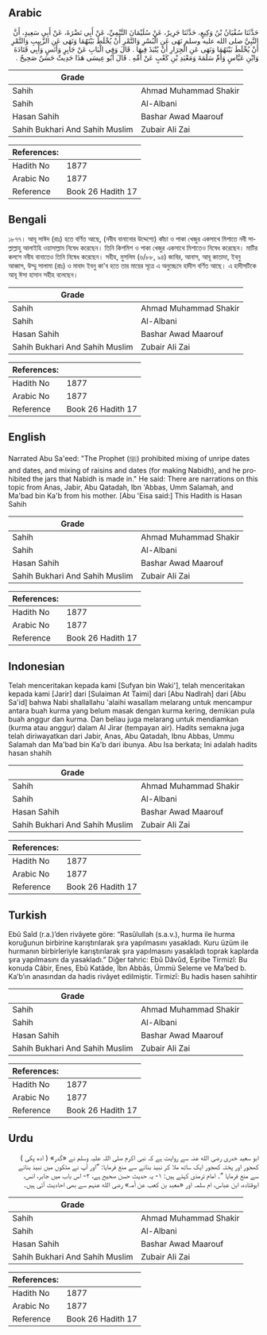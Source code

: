 ## Arabic


<div dir="rtl" lang="ar" style={{fontSize:'larger',backgroundColor:'#f8f9fa',padding:20}}>
حَدَّثَنَا سُفْيَانُ بْنُ وَكِيعٍ، حَدَّثَنَا جَرِيرٌ، عَنْ سُلَيْمَانَ التَّيْمِيِّ، عَنْ أَبِي نَضْرَةَ، عَنْ أَبِي سَعِيدٍ، أَنَّ النَّبِيَّ صلى الله عليه وسلم نَهَى عَنِ الْبُسْرِ وَالتَّمْرِ أَنْ يُخْلَطَ بَيْنَهُمَا وَنَهَى عَنِ الزَّبِيبِ وَالتَّمْرِ أَنْ يُخْلَطَ بَيْنَهُمَا وَنَهَى عَنِ الْجِرَارِ أَنْ يُنْبَذَ فِيهَا ‏.‏ قَالَ وَفِي الْبَابِ عَنْ جَابِرٍ وَأَنَسٍ وَأَبِي قَتَادَةَ وَابْنِ عَبَّاسٍ وَأُمِّ سَلَمَةَ وَمَعْبَدِ بْنِ كَعْبٍ عَنْ أُمِّهِ ‏.‏ قَالَ أَبُو عِيسَى هَذَا حَدِيثٌ حَسَنٌ صَحِيحٌ ‏.‏
</div>
<div style={{backgroundColor:'#f8f9fa',padding:20, marginBottom: 10}}><table> <thead> <tr> <th>Grade</th> <th></th> </tr> </thead> <tbody> <tr><td>Sahih</td><td>Ahmad Muhammad Shakir</td></tr><tr><td>Sahih</td><td>Al-Albani</td></tr><tr><td>Hasan Sahih</td><td>Bashar Awad Maarouf</td></tr><tr><td>Sahih Bukhari And Sahih Muslim</td><td>Zubair Ali Zai</td></tr></tbody></table><table> <thead> <tr> <th>References:</th> <th></th> </tr> </thead> <tbody><tr><td>Hadith No</td><td>1877</td></tr><tr><td>Arabic No</td><td>1877</td></tr><tr><td>Reference</td><td>Book 26 Hadith 17</td></tr></tbody></table></div>

## Bengali


<div dir="ltr" lang="bn" style={{fontSize:'larger',backgroundColor:'#f8f9fa',padding:20}}>
১৮৭৭। আবূ সাঈদ (রাঃ) হতে বর্ণিত আছে, (নবীয বানানোর উদ্দেশ্যে) কাঁচা ও পাকা খেজুর একসাথে মিশাতে নবী সাল্লাল্লাহু আলাইহি ওয়াসাল্লাম নিষেধ করেছেন। তিনি কিশমিশ ও পাকা খেজুর একসাথে মিশাতেও নিষেধ করেছেন। মাটির কলসে নবীয বানাতেও তিনি নিষেধ করেছেন। সহীহ, মুসলিম (৬/৮৮, ৯৪) জাবির, আনাস, আবূ কাতাদা, ইবনু আব্বাস, উম্মু সালামা (রাঃ) ও মাবাদ ইবনু কা'ব হতে তার মায়ের সূত্রে এ অনুচ্ছেদে হাদীস বর্ণিত আছে। এ হাদীসটিকে আবূ ঈসা হাসান সহীহ বলেছেন।
</div>
<div style={{backgroundColor:'#f8f9fa',padding:20, marginBottom: 10}}><table> <thead> <tr> <th>Grade</th> <th></th> </tr> </thead> <tbody> <tr><td>Sahih</td><td>Ahmad Muhammad Shakir</td></tr><tr><td>Sahih</td><td>Al-Albani</td></tr><tr><td>Hasan Sahih</td><td>Bashar Awad Maarouf</td></tr><tr><td>Sahih Bukhari And Sahih Muslim</td><td>Zubair Ali Zai</td></tr></tbody></table><table> <thead> <tr> <th>References:</th> <th></th> </tr> </thead> <tbody><tr><td>Hadith No</td><td>1877</td></tr><tr><td>Arabic No</td><td>1877</td></tr><tr><td>Reference</td><td>Book 26 Hadith 17</td></tr></tbody></table></div>

## English


<div dir="ltr" lang="en" style={{fontSize:'larger',backgroundColor:'#f8f9fa',padding:20}}>
Narrated Abu Sa'eed: "The Prophet (ﷺ) prohibited mixing of unripe dates and dates, and mixing of raisins and dates (for making Nabidh), and he prohibited the jars that Nabidh is made in." He said: There are narrations on this topic from Anas, Jabir, Abu Qatadah, Ibn 'Abbas, Umm Salamah, and Ma'bad bin Ka'b from his mother. [Abu 'Eisa said:] This Hadith is Hasan Sahih
</div>
<div style={{backgroundColor:'#f8f9fa',padding:20, marginBottom: 10}}><table> <thead> <tr> <th>Grade</th> <th></th> </tr> </thead> <tbody> <tr><td>Sahih</td><td>Ahmad Muhammad Shakir</td></tr><tr><td>Sahih</td><td>Al-Albani</td></tr><tr><td>Hasan Sahih</td><td>Bashar Awad Maarouf</td></tr><tr><td>Sahih Bukhari And Sahih Muslim</td><td>Zubair Ali Zai</td></tr></tbody></table><table> <thead> <tr> <th>References:</th> <th></th> </tr> </thead> <tbody><tr><td>Hadith No</td><td>1877</td></tr><tr><td>Arabic No</td><td>1877</td></tr><tr><td>Reference</td><td>Book 26 Hadith 17</td></tr></tbody></table></div>

## Indonesian


<div dir="ltr" lang="id" style={{fontSize:'larger',backgroundColor:'#f8f9fa',padding:20}}>
Telah menceritakan kepada kami [Sufyan bin Waki'], telah menceritakan kepada kami [Jarir] dari [Sulaiman At Taimi] dari [Abu Nadlrah] dari [Abu Sa'id] bahwa Nabi shallallahu 'alaihi wasallam melarang untuk mencampur antara buah kurma yang belum masak dengan kurma kering, demikian pula buah anggur dan kurma. Dan beliau juga melarang untuk mendiamkan (kurma atau anggur) dalam Al Jirar (tempayan air). Hadits semakna juga telah diriwayatkan dari Jabir, Anas, Abu Qatadah, Ibnu Abbas, Ummu Salamah dan Ma'bad bin Ka'b dari ibunya. Abu Isa berkata; Ini adalah hadits hasan shahih
</div>
<div style={{backgroundColor:'#f8f9fa',padding:20, marginBottom: 10}}><table> <thead> <tr> <th>Grade</th> <th></th> </tr> </thead> <tbody> <tr><td>Sahih</td><td>Ahmad Muhammad Shakir</td></tr><tr><td>Sahih</td><td>Al-Albani</td></tr><tr><td>Hasan Sahih</td><td>Bashar Awad Maarouf</td></tr><tr><td>Sahih Bukhari And Sahih Muslim</td><td>Zubair Ali Zai</td></tr></tbody></table><table> <thead> <tr> <th>References:</th> <th></th> </tr> </thead> <tbody><tr><td>Hadith No</td><td>1877</td></tr><tr><td>Arabic No</td><td>1877</td></tr><tr><td>Reference</td><td>Book 26 Hadith 17</td></tr></tbody></table></div>

## Turkish


<div dir="ltr" lang="tr" style={{fontSize:'larger',backgroundColor:'#f8f9fa',padding:20}}>
Ebû Saîd (r.a.)’den rivâyete göre: “Rasûlullah (s.a.v.), hurma ile hurma koruğunun birbirine karıştırılarak şıra yapılmasını yasakladı. Kuru üzüm ile hurmanın birbirleriyle karıştırılarak şıra yapılmasını yasakladı toprak kaplarda şıra yapılmasını da yasakladı.” Diğer tahric: Ebû Dâvûd, Eşribe Tirmizî: Bu konuda Câbir, Enes, Ebû Katâde, İbn Abbâs, Ümmü Seleme ve Ma’bed b. Ka’b’ın anasından da hadis rivâyet edilmiştir. Tirmizî: Bu hadis hasen sahihtir
</div>
<div style={{backgroundColor:'#f8f9fa',padding:20, marginBottom: 10}}><table> <thead> <tr> <th>Grade</th> <th></th> </tr> </thead> <tbody> <tr><td>Sahih</td><td>Ahmad Muhammad Shakir</td></tr><tr><td>Sahih</td><td>Al-Albani</td></tr><tr><td>Hasan Sahih</td><td>Bashar Awad Maarouf</td></tr><tr><td>Sahih Bukhari And Sahih Muslim</td><td>Zubair Ali Zai</td></tr></tbody></table><table> <thead> <tr> <th>References:</th> <th></th> </tr> </thead> <tbody><tr><td>Hadith No</td><td>1877</td></tr><tr><td>Arabic No</td><td>1877</td></tr><tr><td>Reference</td><td>Book 26 Hadith 17</td></tr></tbody></table></div>

## Urdu


<div dir="rtl" lang="ur" style={{fontSize:'larger',backgroundColor:'#f8f9fa',padding:20}}>
ابو سعید خدری رضی الله عنہ سے روایت ہے کہ نبی اکرم صلی اللہ علیہ وسلم نے «گدر» ( ادھ پکی ) کھجور اور پختہ کھجور ایک ساتھ ملا کر نبیذ بنانے سے منع فرمایا: ”اور آپ نے مٹکوں میں نبیذ بنانے سے منع فرمایا ”۔ امام ترمذی کہتے ہیں: ۱- یہ حدیث حسن صحیح ہے، ۲- اس باب میں جابر، انس، ابوقتادہ، ابن عباس، ام سلمہ اور «معبد بن کعب عن أمہ» رضی الله عنہم سے بھی احادیث آئی ہیں۔
</div>
<div style={{backgroundColor:'#f8f9fa',padding:20, marginBottom: 10}}><table> <thead> <tr> <th>Grade</th> <th></th> </tr> </thead> <tbody> <tr><td>Sahih</td><td>Ahmad Muhammad Shakir</td></tr><tr><td>Sahih</td><td>Al-Albani</td></tr><tr><td>Hasan Sahih</td><td>Bashar Awad Maarouf</td></tr><tr><td>Sahih Bukhari And Sahih Muslim</td><td>Zubair Ali Zai</td></tr></tbody></table><table> <thead> <tr> <th>References:</th> <th></th> </tr> </thead> <tbody><tr><td>Hadith No</td><td>1877</td></tr><tr><td>Arabic No</td><td>1877</td></tr><tr><td>Reference</td><td>Book 26 Hadith 17</td></tr></tbody></table></div>